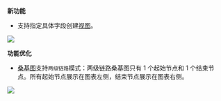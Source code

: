 **新功能**

* 支持指定具体字段创建[视图](/insight/manual/5706/view)。

![](https://pandora-kibana.qiniu.com/view/view_field.png)

**功能优化**

*  [桑基图](/insight/manual/5884/the-sankey-diagram)支持`两级链路`模式：两级链路桑基图只有 1 个起始节点和 1 个结束节点。所有起始节点展示在图表左侧，结束节点展示在图表右侧。

![](https://pandora-kibana.qiniu.com/report/sankey_pattern2.png)

